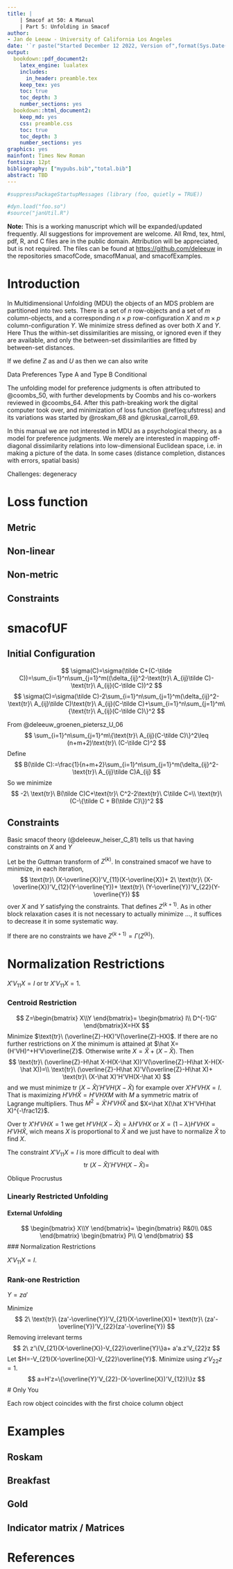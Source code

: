 ```yaml
---
title: |
    | Smacof at 50: A Manual
    | Part 5: Unfolding in Smacof
author: 
- Jan de Leeuw - University of California Los Angeles
date: '`r paste("Started December 12 2022, Version of",format(Sys.Date(),"%B %d, %Y"))`'
output:
  bookdown::pdf_document2:
    latex_engine: lualatex 
    includes:
      in_header: preamble.tex
    keep_tex: yes
    toc: true
    toc_depth: 3
    number_sections: yes
  bookdown::html_document2:
    keep_md: yes
    css: preamble.css
    toc: true
    toc_depth: 3
    number_sections: yes
graphics: yes
mainfont: Times New Roman
fontsize: 12pt
bibliography: ["mypubs.bib","total.bib"]
abstract: TBD
---
```

```r
#suppressPackageStartupMessages (library (foo, quietly = TRUE))
```

```r
#dyn.load("foo.so")
#source("janUtil.R")
```


**Note:** This is a working manuscript which will be expanded/updated
frequently. All suggestions for improvement are welcome. All Rmd, tex,
html, pdf, R, and C files are in the public domain. Attribution will be
appreciated, but is not required. The files can be found at
<https://github.com/deleeuw> in the repositories smacofCode, smacofManual,
and smacofExamples.

# Introduction

In Multidimensional Unfolding (MDU) the objects of an MDS problem are partitioned into two sets.
There is a set of $n$ row-objects and a set of 
$m$ column-objects, and a corresponding $n\times p$ row-configuration $X$ and $m\times p$ column-configuration
$Y$. We minimize stress defined as
\begin{equation}
\sigma(X,Y):=\sum_{i=1}^{n}\sum_{j=1}^{n}w_{ij}(\delta_{ij}-d(x_i,y_j)^2.
(\#eq:ufstress)
\end{equation}
over both $X$ and $Y$. Here
\begin{equation}
d(x_i,y_j):=\sqrt{(x_i-y_j)'(x_i-y_j)}
(\#eq:ufdist)
\end{equation}
Thus the within-set
dissimilarities are missing, or ignored even if they are available, and only the between-set dissimilarities are fitted by between-set distances. 
 
If we define $Z$ as
\begin{equation}
Z:=
\kbordermatrix{
\mbox{\ }&p\\
n&X\\
m&Y
}
(\#eq:ufzdef)
\end{equation}
and $U$ as
\begin{equation}
U:=
\kbordermatrix{
&n&m\\
n&0&W\\
m&W'&0
}
(\#eq:ufudef)
\end{equation}
then we can also write
\begin{equation}
\sigma(Z)=\sum_{i=1}^{n+m}\sum_{j=1}^{n+m}u_{ij}(\delta_{ij}-d_{ij}(Z))^2.
(\#eq:ufzstress)
\end{equation}

Data Preferences Type A and Type B Conditional

The unfolding model for preference judgments is often attributed to @coombs_50,
with further developments by Coombs and his co-workers reviewed in @coombs_64.
After this path-breaking work the digital computer took over, and minimization of loss function
\@ref(eq:ufstress) and its variations was started by 
@roskam_68 and @kruskal_carroll_69.

In this manual we are not interested in MDU as a psychological theory, as a model for
preference judgments. We merely are interested in mapping off-diagonal dissimilarity
relations into low-dimensional Euclidean space, i.e. in making a picture of the
data. In some cases (distance completion, distances with errors, spatial basis)

Challenges: degeneracy

# Loss function

## Metric

## Non-linear

## Non-metric


## Constraints




# smacofUF

## Initial Configuration

$$
\sigma(C)=\sigma(\tilde C+(C-\tilde C))=\sum_{i=1}^n\sum_{j=1}^m((\delta_{ij}^2-\text{tr}\ A_{ij}\tilde C)-\text{tr}\ A_{ij}(C-\tilde C))^2
$$
$$
\sigma(C)=\sigma(\tilde C)-2\sum_{i=1}^n\sum_{j=1}^m(\delta_{ij}^2-\text{tr}\ A_{ij}\tilde C)\text{tr}\ A_{ij}(C-\tilde C)+\sum_{i=1}^n\sum_{j=1}^m\{\text{tr}\ A_{ij}(C-\tilde C)\}^2
$$

From @deleeuw_groenen_pietersz_U_06
$$
\sum_{i=1}^n\sum_{j=1}^m\{\text{tr}\ A_{ij}(C-\tilde C)\}^2\leq (n+m+2)\text{tr}\ (C-\tilde C)^2
$$
Define 
$$
B(\tilde C):=\frac{1}{n+m+2}\sum_{i=1}^n\sum_{j=1}^m(\delta_{ij}^2-\text{tr}\ A_{ij}\tilde C)A_{ij}
$$
So we minimize
$$
-2\ \text{tr}\ B(\tilde C)C+\text{tr}\ C^2-2\text{tr}\ C\tilde C=\\
\text{tr}\ (C-\{\tilde C + B(\tilde C)\})^2
$$

## Constraints

Basic smacof theory (@deleeuw_heiser_C_81) tells us that having constraints
on $X$ and $Y$ 

Let
\begin{equation}
\overline{Z}:=
\kbordermatrix{
\mbox{\ }&p\\
n&\overline{X}\\
m&\overline{Y}
}
(\#eq:ufolzdef)
\end{equation}
be the Guttman transform of $Z^{(k)}$. In constrained smacof we 
have to minimize, in each iteration,
$$
\text{tr}\ (X-\overline{X})'V_{11}(X-\overline{X})+
2\ \text{tr}\ (X-\overline{X})'V_{12}(Y-\overline{Y})+
\text{tr}\ (Y-\overline{Y})'V_{22}(Y-\overline{Y})
$$
over $X$ and $Y$ satisfying the constraints. That defines $Z^{(k+1)}$. As in 
other block relaxation cases it is not necessary to actually minimize ..., it suffices to
decrease it in some systematic way.

If there are no constraints we have $Z^{(k+1)}=\Gamma(Z^{(k)})$.

# Normalization Restrictions

$X'V_{11}X=I$ or $\text{tr}\ X'V_{11}X=1$.


### Centroid Restriction

$$
Z=\begin{bmatrix}
X\\Y
\end{bmatrix}=
\begin{bmatrix}
I\\
D^{-1}G'
\end{bmatrix}X=HX
$$
Minimize $\text{tr}\ (\overline{Z}-HX)'V(\overline{Z}-HX)$. If there are
no further restrictions on $X$ the minimum is attained at $\hat X=(H'VH)^+H'V\overline{Z}$.
Otherwise write $X=\hat X+(X-\hat X)$. Then
$$
\text{tr}\ (\overline{Z}-H\hat X-H(X-\hat X))'V(\overline{Z}-H\hat X-H(X-\hat X))=\\
\text{tr}\ (\overline{Z}-H\hat X)'V(\overline{Z}-H\hat X)+
\text{tr}\ (X-\hat X)'H'VH(X-\hat X)
$$
and we must minimize $\text{tr}\ (X-\hat X)'H'VH(X-\hat X)$ for example over $X'H'VHX=I$.
That is maximizing $H'VH\hat X=H'VHXM$ with $M$ a symmetric matrix of Lagrange multipliers.
Thus $M^2=\hat X'H'VH\hat X$ and $X=\hat X(\hat X'H'VH\hat X)^{-\frac12}$. 

Over $\text{tr}\ X'H'VHX=1$ we get $H'VH(X-\hat X)=\lambda H'VHX$ or 
$X=(1-\lambda)H'VHX=H'VH\hat X$, wich means $X$ is proportional to $\hat X$ and we just have to normalize $\hat X$ to find $X$.

The constraint $X'V_{11}X=I$ is more difficult to deal with 
$$
\text{tr}\ (X-\hat X)'H'VH(X-\hat X)=
$$

Oblique Procrustus

### Linearly Restricted Unfolding

#### External Unfolding

$$
\begin{bmatrix}
X\\Y
\end{bmatrix}=
\begin{bmatrix}
R&0\\
0&S
\end{bmatrix}
\begin{bmatrix}
P\\
Q
\end{bmatrix}
$$
### Normalization Restrictions

$X'V_{11}X=I$.

### Rank-one Restriction

$Y=za'$

Minimize
$$
2\ \text{tr}\ (za'-\overline{Y})'V_{21}(X-\overline{X})+
\text{tr}\ (za'-\overline{Y})'V_{22}(za'-\overline{Y})
$$
Removing irrelevant terms
$$
2\ z'\{V_{21}(X-\overline{X})-V_{22}\overline{Y}\}a+
a'a.z'V_{22}z
$$
Let $H=-V_{21}(X-\overline{X})-V_{22}\overline{Y}$. Minimize using $z'V_{22}z=1$.
$$
a=H'z=\{\overline{Y}'V_{22}-(X-\overline{X})'V_{12})\}z
$$
# Only You

Each row object coincides with the first choice column object



# Examples 


## Roskam

## Breakfast

## Gold

## Indicator matrix / Matrices


# References

